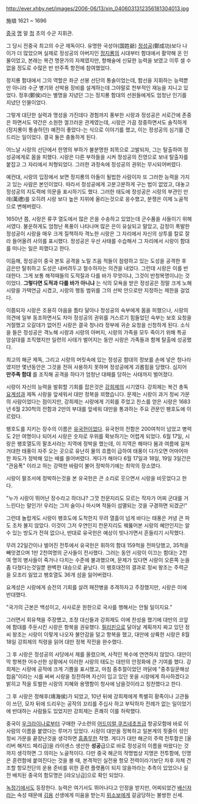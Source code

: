 http://ever.xhby.net/images/2006-06/13/xin_0406031312356181304013.jpg

施琅
1621 ~ 1696 

[[중국]] [[명]] 말 [[청]] 초의 수군 지휘관.

그 당시 전중국 최고의 수군 제독이다.  유명한 국성야(国姓爺) [[정성공]](鄭成功)보다 나이가 더 많았으며 실제로 정성공의 아버지인 [[정지룡]]의 시대부터 함대에서 활약해 온 인물이었고, 본래는 복건 명문가의 자제였지만, 항해술에 신묘한 능력을 보였고 이루 셀 수 없을 정도로 수많은 반 만주족 항전에 참여했었다.

정지룡 함대에서 그의 역할은 좌군 선봉 선단의 통솔이었는데, 함선을 지휘하는 능력뿐만 아니라 수군 병기와 선박용 장비를 설계하는데 그야말로 천부적인 재능을 지니고 있었다. 정후(鄭侯)라는 별명을 지녔던 그는 정지룡 함대의 선원들에게도 엄청난 인기를 지녔던 인물이었다.

그렇게 대단한 실력과 명성을 가진데다 경험까지 풍부한 시랑과 정성공은 서로간에 존중은 하면서도 약간은 소원한 껄끄러운 관계였는데, 시랑은 가끔 정중하면서도 솔직하게 (정지룡이 통솔하던) 예전이 좋았다-는 식으로 이야기를 했고, 이는 정성공의 심기를 건드리는 일이었다. 결국 둘은 충돌하게 된다.
 
어느날 시랑의 선단에서 한명의 부하가 불분명한 죄목으로 고발되자, 그는 탈출하여 정성공에게로 몸을 피했다. 시랑은 다른 부하들을 시켜 정성공의 진영으로 보내 탈출자를 붙잡고 그 자리에서 처형되었다. 그러한 과정속에 정성공의 권위는 무시되어버렸다.

예컨대, 시랑의 입장에서 보면 정지룡의 아들이 될법한 사람이자 또 그러한 능력을 가지고 있는 사람은 본인이었다. 따라서 정성공에게 고분고분하게 구는 법이 없었고, 대놓고 정성공의 지도력에 의문을 표시하기도 했다. 그러한 태도에 정성공은 시랑의 부관인 만례(萬禮)를 오히려 시랑 보다 높은 지위에 올리는것으로 응수했고, 분쟁은 이제 노골적으로 변해버렸다.
 
1650년 쯤, 시랑은 류쿠 열도에서 많은 은을 수송하고 있었는데 군수품을 사들이기 위해서였다. 불운하게도 엄청난 폭풍이 나타나며 많은 은이 유실되고 말았고, 감정이 폭발한 정성공이 시랑을 매우 크게 질책하자 격노한 시랑은 그 자리에서 자신의 상투를 칼로 잘라 들어올려 사의를 표시했다. 정성공은 우선 사태를 수습해서 그 자리에서 시랑이 함대를 떠나는 일은 피했다고 한다.
 
이듬해, 정성공이 중국 본토 공격을 노릴 즈음 적들이 점령하고 있는 도성을 공격한 후 금은만 탈취하고 도성은 내버려두고 철수하자는 의견을 내었다. 그런데 시랑은 이를 반대한다. 그게 보통 해적때들의 도적질과 다를 바가 무엇이냐, 그것이 반청복명이냐는 것이었다. '''그렇다면 도적과 다를 바가 아니냐''' 는 식의 모욕을 받은 정성공은 정말 크게 노해 시랑을 가택연금 시켰고, 시랑의 행동 범위를 그의 선박 안으로만 지정하는 제한을 걸었다. 
 
이쯤되자 시랑은 조용히 야음을 틈타 달아나 정성공의 숙부에게 몸을 피했으나, 시랑의 의견에 일부 동조하면서도 차마 정성공의 권위를 거스르기 힘들었던 숙부는 보호 요청을 거절했고 오갈데가 없어진 시랑은 결국 청나라 정부에 귀순 요청을 신청하게 된다. 소식을 들은 정성공은 격노해 시랑과 시랑의 아버지, 시랑의 가족을 모두 죽이기 위해 특공 암살대를 조직했지만 일련의 사태가 벌어지는 동안 시랑은 가족들과 함께 탈출에 성공했다. 
 
최고의 해군 제독, 그리고 시랑의 머릿속에 있는 정성공 함대의 정보를 손에 넣은 청나라였지만 몇년동안은 그것을 전혀 사용하지 못하며 정성공에게 괴롭힘을 당했다. 심지어 '''만주족 함대''' 를 조직해 공격을 하다가 엄청난 대패를 당하는 사태까지 벌어졌다.
 
시랑이 자신의 능력을 발휘할 기회를 잡은것은 [[강희제]]의 시기였다. 강희제는 복건 총독 [[요계성]]과 제독 시랑을 앞세워서 대만 정복을 꾀했습니다. 문제는 시랑이 과거 정씨 가문의 사람이었다는 점이지만, 강희제는 시랑에게 기회를 주었고 찬스를 얻은 시랑은 1683년 6월 230척의 전함과 2만의 부대를 앞세워 대만을 통과하는 주요 관문인 팽호도에 이르렀다.
 
팽호도를 지키는 장수의 이름은 [[유국헌]]이었다. 유국헌의 전함은 200여척이 넘었고 병력도 2만 여명이나 되어서 시랑은 숫자로 우위를 확보하기는 어렵게 되었다. 6월 17일, 시랑은 팽호열도의 팔조서라는 지역에 정박을 했는데, 이 지역은 해마다 봄과 여름에 걸쳐 거대한 태풍이 자주 오는 곳으로 유난히 물의 흐름이 급하여 태풍이 다가오면 어마어마한 파도가 정박해 있는 배를 쓸어버렸다. 게다가 해마다 6월 17일과 18일, 19일 3일간은 "관음폭" 이라고 하는 강력한 바람이 불어 정박하기에는 최악의 장소였다.

시랑이 팔조서에 정박하는것을 본 유국헌은 큰 소리로 웃으면서 시랑을 비웃었다고 한다.
 
"누가 시랑이 뛰어난 장수라고 하더냐? 그깟 천문지리도 모르는 작자가 어찌 군대를 거느린다는 말인가! 우리는 그저 술이나 마시며 적들이 섬멸되는 것을 구경하면 되겠군!"
 
그런데 놀랍게도 시랑이 팽호도에 도착한지 무려 열흘이 넘게 바다는 태풍은 커녕 큰 파도 조차 불지 않았다. 이것이 그저 우연인지 천문지리도 꿰뚫어본 시랑의 혜안인지는 알 수 있는 방도가 전혀 없으나, 반대로 유국헌은 예상이 빗나가면서 흔들리기 시작했다.
 
무려 22일간이나 벌어진 전투에서 유국헌은 휘하의 함대 159척을 전파당했고, 35척을 빼앗겼으며 1만 2천여명의 군사들이 전사했다. 그러는 동안 시랑이 이끄는 함대는 2천여 명의 병사들이 죽거나 다치는 수준에 불과했으며, 문제가 있다면 시랑이 오른쪽 눈을 좀 다쳤다는것일뿐 완벽한 대승으로 끝났다. 이 팽호대전의 결과로 정씨 왕조는 주력군을 모조리 잃었고 팽호열도 36개 섬을 잃어버렸다.
 
요계성은 시랑에게 승전의 기회를 살려 패잔병을 추격하자고 주장했지만, 시랑은 이에 반대했다.
 
"국가의 근본은 백성이고, 사사로운 원한으로 국사를 행해서는 안될 일이지요."
 
그러면서 회유책을 주장헀고, 조정 대신들과 강희제도 이에 찬성을 했기에 대만의 코앞에 함대를 주둔시킨 시랑은 항복을 권유했다. [[필리핀]]으로 달아날 계획까지 짜고 있던 정씨 왕조는 시랑이 이렇게 나오자 불안감을 덜고 항복을 했고, 대만에 상륙한 시랑은 8월 18일 강희제의 칙령을 읽어 대만 정복 작전을 완수했다.
 
그 후 시랑은 정성공의 사당에서 제를 올렸으며, 사적인 복수에 연연하지 않았다. 대만이 막 항복한 어수선한 상황에서 이러한 시랑의 태도는 대만의 안정화에 큰 기여를 했다. 강희제는 시랑에 공적에 크게 기쁨을 표시했고, 마침 중추절이었던 까닭에 "중추일문해상첩음"이라는 시를 써써 시랑을 칭찬하며 자신이 입고 있던 옷을 시랑에게 하사하겠다고 밝히고 적을 토벌한 시랑의 지혜와 용맹함이 청사에 남을것이라고 칭찬했다고 한다.
  
그 후 시랑은 정해후(靖海侯)가 되었고, 10년 뒤에 강희제에게 특별히 황족이나 고관들이 쓰던, 모자 뒤에 드리우는 공작의 꼬리를 주십사 하고 부탁하자 전례가 없는 일이었기에 반대하는 사람들도 있었지만  강희제는 흔쾌히 이를 허락했다.  

중국이 [[우크라이나]]로부터 구매한 구소련의 [[어드미럴 쿠즈네초프급]] 항공모함에 바로 이 사람의 이름을 붙였다는 루머가 있었다. 시랑이 대만을 정복하고 일본계의 핏줄이 섞인 정씨 가문을 끝장난것을 생각하면 [[흠좀무]]한 작명. 게다가 대만 해군의 주력 전투함은 [올리버 해저드 페리급]을 라이센스 생산한 '''성공'''급으로 바로 정성공의 이름을 따왔다는 것까지 생각하면 그 의미는 노골적이다. 다만 중국 해군의 작명법상 지명은 전투함에, 인명은 훈련함에 붙여진다는 것을 볼 때, 본격적인 실전용 항모 전력이라기보단 차후 자체 건조할 항모전단의 운용 준비를 위한 훈련 플랫폼이 되지 않을까라는 추측이 있었으나 실전 배치된 중국의 함모명은 [랴오닝급]으로 확인 되었다.

[[녹정기]]에서도 등장한다. 능력은 여기서도 뛰어나다고 인정을 받지만, 어찌되었건 [[배신자]]라는 속성 때문에 [[김용]] 선생에게 미움을 받는지 [[위소보]]에게 갈굼당하는 불쌍한 신세.
